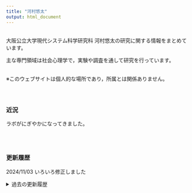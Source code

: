 ---
title: "河村悠太"
output: html_document
---


<br/>
大阪公立大学現代システム科学研究科 河村悠太の研究に関する情報をまとめています。

主な専門領域は社会心理学で，実験や調査を通して研究を行っています。
<br/><br/>

※このウェブサイトは個人的な場所であり，所属とは関係ありません。
<br/><br/><br/>

## {.row}

### 近況 {.col-md-6}

ラボがにぎやかになってきました。

<br/><br/>

### 更新履歴 {.col-md-6}

2024/11/03 いろいろ修正しました

<details><summary>過去の更新履歴</summary>
<ul>
  <li>2024/10/27 いろいろ修正しました</li>
  <li>2024/08/24 いろいろ修正しました</li>
  <li>2024/04/18 いろいろ修正しました</li>
  <li>2024/04/01 いろいろ修正しました</li>
  <li>2023/12/22 いろいろ修正しました</li>
  <li>2023/7/29 色々修正しました</li>
  <li>2023/6/11 Labのページを作りました</li>
  <li>2023/5/13 Works, Englishを修正しました</li>
  <li>2023/3/30 Works, Englishを修正しました</li>
  <li>2022/12/31 About, Englishを修正しました</li>
  <li>2022/08/09 いろいろ修正しました</li>
  <li>2022/04/21 いろいろ修正しました</li>
  <li>2022/01/13 Works, Englishを修正しました</li>
  <li>2021/09/23 Works, Englishを修正しました</li>
  <li>2021/06/14 いろいろ修正しました</li>
  <li>2021/04/02 いろいろ修正しました</li>
  <li>2021/01/17 About, Englishを修正しました</li>
  <li>2020/09/28 いろいろ修正しました</li>
  <li>2020/06/28 Works, Englishを修正しました</li>
  <li>2019/12/16 いろいろ修正しました</li>
  <li>2019/11/17 いろいろ修正しました</li>
  <li>2019/09/25 About Me, Englishを修正しました</li>
  <li>2019/09/09 Works, Englishを修正しました</li>
  <li>2019/08/02 いろいろ修正しました</li>
  <li>2019/04/23 連絡先を更新しました</li>
  <li>2019/04/02 Homeを微修正しました</li>
  <li>2019/04/01 所属が変わりました</li>
  <li>2019/03/12 About Me，Englishを修正しました</li>
  <li>2019/02/19 いろいろ修正しました</li>
  <li>2018/11/22 いろいろ修正しました</li>
  <li>2018/11/06 Works, Englishを修正しました</li>
  <li>2018/10/21 公開しました</li>
</ul>
</details>

<br/><br/>

